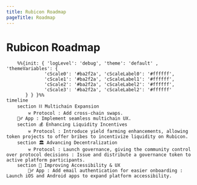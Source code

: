 ```yaml
---
title: Rubicon Roadmap
pageTitle: Roadmap
---
```


# Rubicon Roadmap
```mermaid
    %%{init: { 'logLevel': 'debug', 'theme': 'default' , 'themeVariables': {
              'cScale0': '#ba2f2a', 'cScaleLabel0': '#ffffff',
              'cScale1': '#ba2f2a', 'cScaleLabel1': '#ffffff',
              'cScale2': '#ba2f2a', 'cScaleLabel2': '#ffffff',
              'cScale3': '#ba2f2a', 'cScaleLabel2': '#ffffff'
       } } }%%
timeline
    section ⛓️ Multichain Expansion
        ⚒️ Protocol : Add cross-chain swaps.
	🧙‍♂️ App : Implement seamless multichain UX.
    section 💰 Enhancing Liquidity Incentives
        ⚒️ Protocol : Introduce yield farming enhancements, allowing token projects to offer bribes to incentivize liquidity on Rubicon.
    section 🏛️ Advancing Decentralization
        ⚒️ Protocol : Launch governance, giving the community control over protocol decisions : Issue and distribute a governance token to active platform participants.
    section 📱 Improving Accessibility & UX
        🧙‍♂️ App : Add email authentication for easier onboarding : Launch iOS and Android apps to expand platform accessibility.
```
